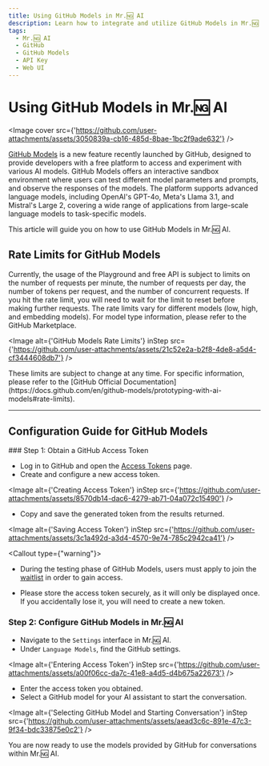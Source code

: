```yaml
---
title: Using GitHub Models in Mr.🆖 AI
description: Learn how to integrate and utilize GitHub Models in Mr.🆖 AI.
tags:
  - Mr.🆖 AI
  - GitHub
  - GitHub Models
  - API Key
  - Web UI
---
```


# Using GitHub Models in Mr.🆖 AI

<Image
  cover
  src={'https://github.com/user-attachments/assets/3050839a-cb16-485d-8bae-1bc2f9ade632'}
/>

[GitHub Models](https://github.com/marketplace/models) is a new feature recently launched by GitHub, designed to provide developers with a free platform to access and experiment with various AI models. GitHub Models offers an interactive sandbox environment where users can test different model parameters and prompts, and observe the responses of the models. The platform supports advanced language models, including OpenAI's GPT-4o, Meta's Llama 3.1, and Mistral's Large 2, covering a wide range of applications from large-scale language models to task-specific models.

This article will guide you on how to use GitHub Models in Mr.🆖 AI.

## Rate Limits for GitHub Models

Currently, the usage of the Playground and free API is subject to limits on the number of requests per minute, the number of requests per day, the number of tokens per request, and the number of concurrent requests. If you hit the rate limit, you will need to wait for the limit to reset before making further requests. The rate limits vary for different models (low, high, and embedding models). For model type information, please refer to the GitHub Marketplace.

<Image
  alt={'GitHub Models Rate Limits'}
  inStep
  src={'https://github.com/user-attachments/assets/21c52e2a-b2f8-4de8-a5d4-cf3444608db7'}
/>

<Callout type="note">
  These limits are subject to change at any time. For specific information, please refer to the
  [GitHub Official
  Documentation](https://docs.github.com/en/github-models/prototyping-with-ai-models#rate-limits).
</Callout>

---

## Configuration Guide for GitHub Models

<Steps>
### Step 1: Obtain a GitHub Access Token

- Log in to GitHub and open the [Access Tokens](https://github.com/settings/tokens) page.
- Create and configure a new access token.

<Image
  alt={'Creating Access Token'}
  inStep
  src={'https://github.com/user-attachments/assets/8570db14-dac6-4279-ab71-04a072c15490'}
/>

- Copy and save the generated token from the results returned.

<Image
  alt={'Saving Access Token'}
  inStep
  src={'https://github.com/user-attachments/assets/3c1a492d-a3d4-4570-9e74-785c2942ca41'}
/>

<Callout type={"warning"}>
  
- During the testing phase of GitHub Models, users must apply to join the [waitlist](https://github.com/marketplace/models/waitlist/join) in order to gain access.

- Please store the access token securely, as it will only be displayed once. If you accidentally lose it, you will need to create a new token.

</Callout>

### Step 2: Configure GitHub Models in Mr.🆖 AI

- Navigate to the `Settings` interface in Mr.🆖 AI.
- Under `Language Models`, find the GitHub settings.

<Image
  alt={'Entering Access Token'}
  inStep
  src={'https://github.com/user-attachments/assets/a00f06cc-da7c-41e8-a4d5-d4b675a22673'}
/>

- Enter the access token you obtained.
- Select a GitHub model for your AI assistant to start the conversation.

<Image
  alt={'Selecting GitHub Model and Starting Conversation'}
  inStep
  src={'https://github.com/user-attachments/assets/aead3c6c-891e-47c3-9f34-bdc33875e0c2'}
/>

</Steps>

You are now ready to use the models provided by GitHub for conversations within Mr.🆖 AI.
